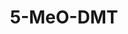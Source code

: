 ---
title: 5-MeO-DMT
aka:
  - 5-methoxy-N,N-dimethyltryptamine
duration_chart_title: Vaporised Duration of 5-MeO-DMT
duration_chart:
  total: 20–40m
  onset: 30s
  coming_up: 15s
  plateau: 9m
  coming_down: 4m
positive_effects: euphoria, stimulation
neutral_effects: visuals
negative_effects: unconsciousness, nausea, muscle tension, confusion, anxiety
dosage_table:
  title: Vaporised Dosage of 5-MeO-DMT
  threshold: 1 mg
  light: 3–6 mg
  common: 6–12 mg
  strong: 12–20 mg
  heavy: 20+ mg
--- 